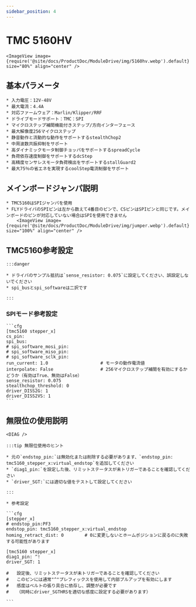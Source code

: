 ```yaml
---
sidebar_position: 4
---
```



# TMC 5160HV

    <ImageView image={require('@site/docs/ProductDoc/ModuleDrive/img/5160hv.webp').default} size="80%" align="center" />

## 基本パラメータ

    * 入力電圧：12V-48V
    * 最大電流：4.4A
    * 対応ファームウェア：Marlin/Klipper/RRF
    * ドライブモードサポート：TMC：SPI
    * マイクロステップ補間機能付きステップ/方向インターフェース
    * 最大解像度256マイクロステップ
    * 静音動作と流動的な動作をサポートするstealthChop2
    * 中周波数共振抑制をサポート
    * 高ダイナミックモータ制御チョッパをサポートするspreadCycle
    * 負荷依存速度制御をサポートするdcStep
    * 高精度センサレスモータ負荷検出をサポートするstallGuard2
    * 最大75％の省エネを実現するcoolStep電流制御をサポート

## メインボードジャンパ説明

    * TMC5160はSPIジャンパを使用
    * FLYドライバのSPIピンは左から数えて4番目のピンで、CSピンはSPIピンと同じです。メインボードのピンが対応していない場合はSPIを使用できません
        <ImageView image={require('@site/docs/ProductDoc/ModuleDrive/img/jumper.webp').default} size="100%" align="center" />


## TMC5160参考設定

    :::danger

    * ドライバのサンプル抵抗は`sense_resistor: 0.075`に設定してください、誤設定しないでください
    * spi_busとspi_softwareは二択です
    
    :::

### SPIモード参考設定

    ```cfg
    [tmc5160 stepper_x]
    cs_pin:
    spi_bus:
    # spi_software_mosi_pin:
    # spi_software_miso_pin:
    # spi_software_sclk_pin: 
    run_current: 1.0                    # モータの動作電流値
    interpolate: False                  # 256マイクロステップ補間を有効にするかどうか（有効はTrue、無効はFalse）
    sense_resistor: 0.075
    stealthchop_threshold: 0
    driver_DISS2G: 1
    driver_DISS2VS: 1
    ```

## 無限位の使用説明

    <DIAG />

    :::tip 無限位使用のヒント

    * 元の`endstop_pin:`は無効化または削除する必要があります、`endstop_pin: tmc5160_stepper_x:virtual_endstop`を追加してください
    * `diag1_pin:`を設定した後、リミットステータスが未トリガーであることを確認してください
    * `driver_SGT:`には適切な値をテストして設定してください

    :::

    * 参考設定

    ```cfg
    [stepper_x]
    # endstop_pin:PF3
    endstop_pin: tmc5160_stepper_x:virtual_endstop
    homing_retract_dist: 0        # 0に変更しないとホームポジションに戻るのに失敗する可能性があります

    [tmc5160 stepper_x]
    diag1_pin: ^!
    driver_SGT: 1

    #   設定後、リミットステータスが未トリガーであることを確認してください
    #   このピンには通常"^"プレフィックスを使用して内部プルアップを有効にします
    #   感度はベルトの張り具合に依存し、調整が必要です
    #   （同時にdriver_SGTHRSを適切な感度に設定する必要があります）

    ```